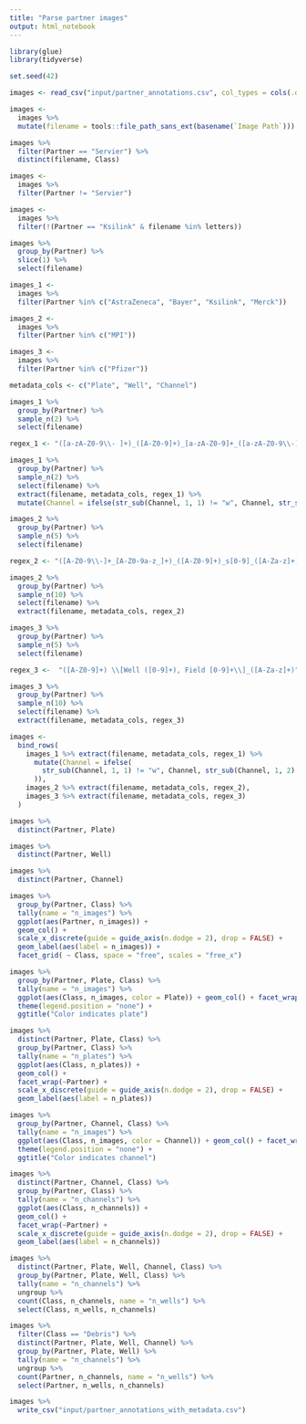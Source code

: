 ```yaml
---
title: "Parse partner images"
output: html_notebook
---
```


```r
library(glue)
library(tidyverse)
```

```r
set.seed(42)
```

```r
images <- read_csv("input/partner_annotations.csv", col_types = cols(.default = col_character()))
```

```r
images <-
  images %>%
  mutate(filename = tools::file_path_sans_ext(basename(`Image Path`)))
```


```r
images %>%
  filter(Partner == "Servier") %>%
  distinct(filename, Class)
```


```r
images <- 
  images %>%
  filter(Partner != "Servier")
```


```r
images <- 
  images %>%
  filter(!(Partner == "Ksilink" & filename %in% letters))
```


```r
images %>%
  group_by(Partner) %>%
  slice(1) %>%
  select(filename)
```

```r
images_1 <- 
  images %>%
  filter(Partner %in% c("AstraZeneca", "Bayer", "Ksilink", "Merck"))

images_2 <- 
  images %>%
  filter(Partner %in% c("MPI"))

images_3 <- 
  images %>%
  filter(Partner %in% c("Pfizer"))

```

```r
metadata_cols <- c("Plate", "Well", "Channel")
```

```r
images_1 %>%
  group_by(Partner) %>%
  sample_n(2) %>%
  select(filename)
```

```r
regex_1 <- "([a-zA-Z0-9\\- ]+)_([A-Z0-9]+)_[a-zA-Z0-9]+_([a-zA-Z0-9\\-]+)"

images_1 %>%
  group_by(Partner) %>%
  sample_n(2) %>%
  select(filename) %>% 
  extract(filename, metadata_cols, regex_1) %>%
  mutate(Channel = ifelse(str_sub(Channel, 1, 1) != "w", Channel, str_sub(Channel, 1, 2)))
```


```r
images_2 %>%
  group_by(Partner) %>%
  sample_n(5) %>%
  select(filename)
```


```r
regex_2 <- "([A-Z0-9\\-]+_[A-Z0-9a-z_]+)_([A-Z0-9]+)_s[0-9]_([A-Za-z]+)"

images_2 %>%
  group_by(Partner) %>%
  sample_n(10) %>%
  select(filename) %>% 
  extract(filename, metadata_cols, regex_2)
```
```r
images_3 %>%
  group_by(Partner) %>%
  sample_n(5) %>%
  select(filename)
```


```r
regex_3 <-  "([A-Z0-9]+) \\[Well ([0-9]+), Field [0-9]+\\]_([A-Za-z]+)"

images_3 %>%
  group_by(Partner) %>%
  sample_n(10) %>%
  select(filename) %>% 
  extract(filename, metadata_cols, regex_3)
```


```r
images <-
  bind_rows(
    images_1 %>% extract(filename, metadata_cols, regex_1) %>%
      mutate(Channel = ifelse(
        str_sub(Channel, 1, 1) != "w", Channel, str_sub(Channel, 1, 2)
      )),
    images_2 %>% extract(filename, metadata_cols, regex_2),
    images_3 %>% extract(filename, metadata_cols, regex_3)
  )
```

```r
images %>%
  distinct(Partner, Plate)
```
```r
images %>%
  distinct(Partner, Well)
```

```r
images %>%
  distinct(Partner, Channel)
```
```r
images %>%
  group_by(Partner, Class) %>%
  tally(name = "n_images") %>%
  ggplot(aes(Partner, n_images)) +
  geom_col() +
  scale_x_discrete(guide = guide_axis(n.dodge = 2), drop = FALSE) +
  geom_label(aes(label = n_images)) +
  facet_grid( ~ Class, space = "free", scales = "free_x") 
```


```r
images %>%
  group_by(Partner, Plate, Class) %>%
  tally(name = "n_images") %>%
  ggplot(aes(Class, n_images, color = Plate)) + geom_col() + facet_wrap(~Partner) +
  theme(legend.position = "none") +
  ggtitle("Color indicates plate")
```


```r
images %>%
  distinct(Partner, Plate, Class) %>%
  group_by(Partner, Class) %>%
  tally(name = "n_plates") %>%
  ggplot(aes(Class, n_plates)) + 
  geom_col() + 
  facet_wrap(~Partner) +
  scale_x_discrete(guide = guide_axis(n.dodge = 2), drop = FALSE) +
  geom_label(aes(label = n_plates))
```


```r
images %>%
  group_by(Partner, Channel, Class) %>%
  tally(name = "n_images") %>%
  ggplot(aes(Class, n_images, color = Channel)) + geom_col() + facet_wrap(~Partner) +
  theme(legend.position = "none") +
  ggtitle("Color indicates channel")
```


```r
images %>%
  distinct(Partner, Channel, Class) %>%
  group_by(Partner, Class) %>%
  tally(name = "n_channels") %>%
  ggplot(aes(Class, n_channels)) + 
  geom_col() + 
  facet_wrap(~Partner) +
  scale_x_discrete(guide = guide_axis(n.dodge = 2), drop = FALSE) +
  geom_label(aes(label = n_channels))
```
```r
images %>% 
  distinct(Partner, Plate, Well, Channel, Class) %>% 
  group_by(Partner, Plate, Well, Class) %>% 
  tally(name = "n_channels") %>% 
  ungroup %>% 
  count(Class, n_channels, name = "n_wells") %>% 
  select(Class, n_wells, n_channels)
```

```r
images %>% 
  filter(Class == "Debris") %>%
  distinct(Partner, Plate, Well, Channel) %>% 
  group_by(Partner, Plate, Well) %>% 
  tally(name = "n_channels") %>% 
  ungroup %>% 
  count(Partner, n_channels, name = "n_wells") %>% 
  select(Partner, n_wells, n_channels)
```

```r
images %>% 
  write_csv("input/partner_annotations_with_metadata.csv")
```

